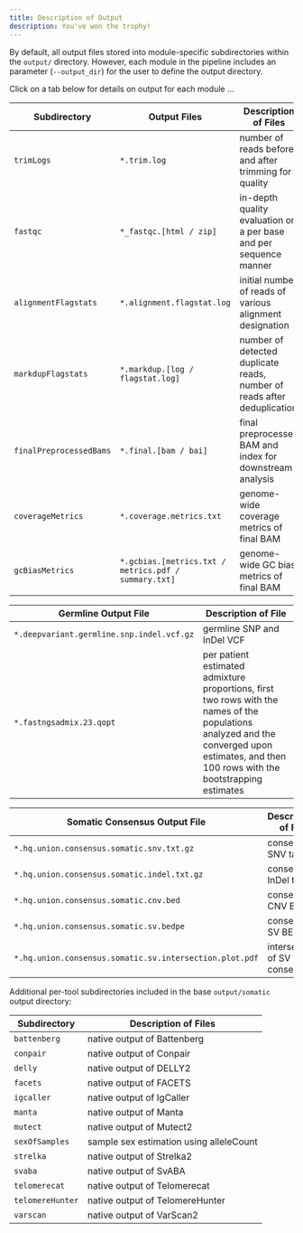 ```yaml
---
title: Description of Output
description: You've won the trophy!
---
```

By default, all output files stored into module-specific subdirectories within the `output/` directory. However, each module in the pipeline includes an parameter (`--output_dir`) for the user to define the output directory.

Click on a tab below for details on output for each module ...


<Tabs>
  <TabItem label="Preprocessing">

  | Subdirectory | Output Files | Description of Files |
  | --- | --- | --- |
  | `trimLogs` | `*.trim.log` | number of reads before and after trimming for quality |
  | `fastqc` | `*_fastqc.[html / zip]` | in-depth quality evaluation on a per base and per sequence manner | 
  | `alignmentFlagstats` | `*.alignment.flagstat.log` | initial number of reads of various alignment designation |
  | `markdupFlagstats` | `*.markdup.[log / flagstat.log]` | number of detected duplicate reads, number of reads after deduplication |
  | `finalPreprocessedBams` | `*.final.[bam / bai]` | final preprocessed BAM and index for downstream analysis |
  | `coverageMetrics` | `*.coverage.metrics.txt` | genome-wide coverage metrics of final BAM |
  | `gcBiasMetrics` | `*.gcbias.[metrics.txt / metrics.pdf / summary.txt]` | genome-wide GC bias metrics of final BAM |

  </TabItem>
  <TabItem label="Germline">

  | Germline Output File | Description of File |
  | --- | --- |
  | `*.deepvariant.germline.snp.indel.vcf.gz` | germline SNP and InDel VCF |
  | `*.fastngsadmix.23.qopt` | per patient estimated admixture proportions, first two rows with the names of the populations analyzed and the converged upon estimates, and then 100 rows with the bootstrapping estimates |

  </TabItem>
  <TabItem label="Somatic">

  | Somatic Consensus Output File | Description of File |
  | --- | --- |
  | `*.hq.union.consensus.somatic.snv.txt.gz` | consensus SNV table |
  | `*.hq.union.consensus.somatic.indel.txt.gz` | consensus InDel table |
  | `*.hq.union.consensus.somatic.cnv.bed` | consensus CNV BED |
  | `*.hq.union.consensus.somatic.sv.bedpe` | consensus SV BEDPE |
  | `*.hq.union.consensus.somatic.sv.intersection.plot.pdf` | intersection of SV caller consensus |

  Additional per-tool subdirectories included in the base `output/somatic` output directory:

  | Subdirectory | Description of Files |
  | --- | --- |
  | `battenberg` | native output of Battenberg |
  | `conpair` | native output of Conpair |
  | `delly` | native output of DELLY2 |
  | `facets` | native output of FACETS |
  | `igcaller` | native output of IgCaller |
  | `manta` | native output of Manta |
  | `mutect` | native output of Mutect2 |
  | `sexOfSamples` | sample sex estimation using alleleCount |
  | `strelka` | native output of Strelka2 |
  | `svaba` | native output of SvABA |
  | `telomerecat` | native output of Telomerecat |
  | `telomereHunter` | native output of TelomereHunter |
  | `varscan` | native output of VarScan2 |

  </TabItem>
</Tabs>

